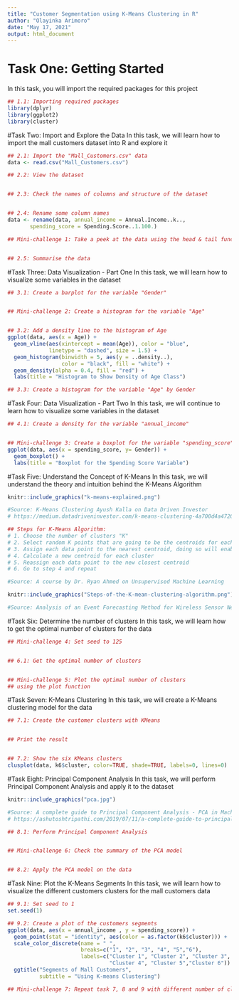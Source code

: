 ```yaml
---
title: "Customer Segmentation using K-Means Clustering in R"
author: "Olayinka Arimoro"
date: "May 17, 2021"
output: html_document
---
```


# Task One: Getting Started
In this task, you will import the required
packages for this project
```r

## 1.1: Importing required packages
library(dplyr)
library(ggplot2)
library(cluster)

```

#Task Two: Import and Explore the Data
In this task, we will learn how to import
the mall customers dataset into R and explore it
```r

## 2.1: Import the "Mall_Customers.csv" data 
data <- read.csv("Mall_Customers.csv")

## 2.2: View the dataset


## 2.3: Check the names of columns and structure of the dataset


## 2.4: Rename some column names
data <- rename(data, annual_income = Annual.Income..k..,
       spending_score = Spending.Score..1.100.)

## Mini-challenge 1: Take a peek at the data using the head & tail function


## 2.5: Summarise the data


```

#Task Three: Data Visualization - Part One
In this task, we will learn how to visualize
some variables in the dataset
```r

## 3.1: Create a barplot for the variable "Gender"


## Mini-challenge 2: Create a histogram for the variable "Age"


## 3.2: Add a density line to the histogram of Age
ggplot(data, aes(x = Age)) +
  geom_vline(aes(xintercept = mean(Age)), color = "blue",
             linetype = "dashed", size = 1.5) +
  geom_histogram(binwidth = 5, aes(y = ..density..), 
                 color = "black", fill = "white") +
  geom_density(alpha = 0.4, fill = "red") +
  labs(title = "Histogram to Show Density of Age Class")

## 3.3: Create a histogram for the variable "Age" by Gender


```

#Task Four: Data Visualization - Part Two
In this task, we will continue to learn how to 
visualize some variables in the dataset
```r

## 4.1: Create a density for the variable "annual_income"


## Mini-challenge 3: Create a boxplot for the variable "spending_score"
ggplot(data, aes(x = spending_score, y= Gender)) +
  geom_boxplot() +
  labs(title = "Boxplot for the Spending Score Variable")

```

#Task Five: Understand the Concept of K-Means
In this task, we will understand the theory and intuition
behind the K-Means Algorithm

```r
knitr::include_graphics("k-means-explained.png")

#Source: K-Means Clustering Ayush Kalla on Data Driven Investor
# https://medium.datadriveninvestor.com/k-means-clustering-4a700d4a4720 
```

```r
## Steps for K-Means Algorithm:
# 1. Choose the number of clusters "K"
# 2. Select random K points that are going to be the centroids for each cluster
# 3. Assign each data point to the nearest centroid, doing so will enable us to create "K" number of clusters
# 4. Calculate a new centroid for each cluster
# 5. Reassign each data point to the new closest centroid
# 6. Go to step 4 and repeat

#Source: A course by Dr. Ryan Ahmed on Unsupervised Machine Learning
```

```r
knitr::include_graphics("Steps-of-the-K-mean-clustering-algorithm.png")

#Source: Analysis of an Event Forecasting Method for Wireless Sensor Networks by Andras Kalmar et al.
```

#Task Six: Determine the number of clusters
In this task, we will learn how to get the optimal
number of clusters for the data
```r

## Mini-challenge 4: Set seed to 125


## 6.1: Get the optimal number of clusters


## Mini-challenge 5: Plot the optimal number of clusters 
## using the plot function


```

#Task Seven: K-Means Clustering
In this task, we will create a K-Means clustering model
for the data
```r

## 7.1: Create the customer clusters with KMeans


## Print the result


## 7.2: Show the six KMeans clusters
clusplot(data, k6$cluster, color=TRUE, shade=TRUE, labels=0, lines=0)

```

#Task Eight: Principal Component Analysis
In this task, we will perform Principal Component Analysis
and apply it to the dataset

```r
knitr::include_graphics("pca.jpg")

#Source: A complete guide to Principal Component Analysis - PCA in Machine Learning
# https://ashutoshtripathi.com/2019/07/11/a-complete-guide-to-principal-component-analysis-pca-in-machine-learning/
```

```r

## 8.1: Perform Principal Component Analysis


## Mini-challenge 6: Check the summary of the PCA model


## 8.2: Apply the PCA model on the data


```

#Task Nine: Plot the K-Means Segments
In this task, we will learn how to visualize the
different customers clusters for the mall customers data
```r

## 9.1: Set seed to 1
set.seed(1)

## 9.2: Create a plot of the customers segments
ggplot(data, aes(x = annual_income , y = spending_score)) + 
  geom_point(stat = "identity", aes(color = as.factor(k6$cluster))) +
  scale_color_discrete(name = " ", 
                       breaks=c("1", "2", "3", "4", "5","6"),
                       labels=c("Cluster 1", "Cluster 2", "Cluster 3", 
                                "Cluster 4", "Cluster 5","Cluster 6")) +
  ggtitle("Segments of Mall Customers", 
          subtitle = "Using K-means Clustering")

## Mini-challenge 7: Repeat task 7, 8 and 9 with different number of clusters
```
